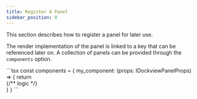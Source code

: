 ```yaml
---
title: Register A Panel
sidebar_position: 0
---
```


This section describes how to register a panel for later use.

The render implementation of the panel is linked to a key that can be referenced later on.
A collection of panels can be provided through the `components` option.

<FrameworkSpecific framework='React'>
```tsx
const components = {
  my_component: (props: IDockviewPanelProps) => {
    return <div>{/** logic */}</div>
  }
}

<DockviewReact components={components}/>
```
</FrameworkSpecific>
